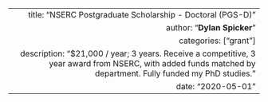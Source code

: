 ---
  title: "NSERC Postgraduate Scholarship - Doctoral (PGS-D)"
  author: "**Dylan Spicker**"
  categories: ["grant"]
  description: "$21,000 / year; 3 years. Receive a competitive, 3 year award from NSERC, with added funds matched by department. Fully funded my PhD studies."
  date: "2020-05-01"
---  